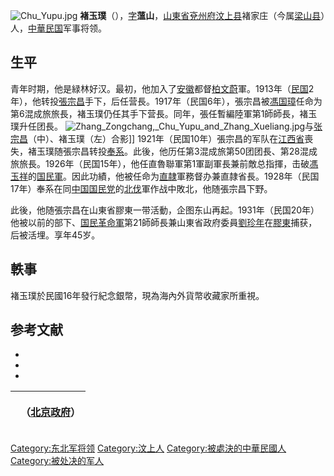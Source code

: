 [[File:Chu_Yupu.jpg|thumb]]
'''褚玉璞'''（{{bd|1887年||1931年|}}），[[字|字]]'''薀山'''，[[山東省|山東省]][[兗州府|兗州府]][[汶上县|汶上县]]褚家庄（今属[[梁山县|梁山县]]）人，[[中華民国|中華民国]]军事将领。

==生平==
青年时期，他是緑林好汉。最初，他加入了[[安徽省_(中華民国)|安徽]]都督[[柏文蔚|柏文蔚]]軍。1913年（[[民国紀元|民国]]2年），他转投[[張宗昌|張宗昌]]手下，后任营長。1917年（民国6年），張宗昌被[[馮国璋|馮国璋]]任命为第6混成旅旅長，褚玉璞仍任其手下营長。同年，張任暫編陸軍第1師師長，褚玉璞升任团長。
[[File:Zhang_Zongchang,_Chu_Yupu_and_Zhang_Xueliang.jpg|thumb]]与[[张宗昌|张宗昌]]（中）、褚玉璞（左）合影]]
1921年（民国10年）張宗昌的军队在[[江西省_(中華民国)|江西省]]喪失，褚玉璞随張宗昌转投[[奉系|奉系]]。此後，他历任第3混成旅第50团团長、第28混成旅旅長。1926年（民国15年），他任直魯聯軍第1軍副軍長兼前敵总指揮，击破[[馮玉祥|馮玉祥]]的[[国民軍|国民軍]]。因此功績，他被任命为[[直隷省|直隷]]軍務督办兼直隷省長。1928年（民国17年）奉系在同[[中国国民党|中国国民党]]的[[北伐|北伐]]軍作战中敗北，他随張宗昌下野。

此後，他随張宗昌在山東省膠東一带活動，企图东山再起。1931年（民国20年）他被以前的部下、[[国民革命軍|国民革命軍]]第21師師長兼山東省政府委員[[劉珍年|劉珍年]]在[[膠東道|膠東]]捕获，后被活埋。享年45岁。
==軼事==
褚玉璞於民國16年發行紀念銀幣，現為海內外貨幣收藏家所重視。

== 参考文献 ==
{{Commonscat|Chu Yupu}}
* <span style="font-size:90%;">{{Cite book<!--|和書-->|author = 来新夏等|title = 北洋軍閥史 下冊|year = 2000|publisher =  [[南開大学|南開大学]]出版社|isbn = 7-310-01517-7}}</span>
* <span style="font-size:90%;">{{Cite book<!--|和書-->|author = 徐友春主編|title = 民国人物大辞典 増訂版|year = 2007|publisher = 河北人民出版社|isbn = 978-7-202-03014-1}}</span>
* <span style="font-size:90%;">{{Cite book<!--|和書-->|author = 劉寿林等編|title = 民国職官年表|year = 1995|publisher = 中華書局|isbn = 7-101-01320-1}}</span>

{| class="wikitable" style="margin:0 auto"
|- 
!　{{CHN1912}}（[[中华民国北京政府|北京政府]]）
{{先代次代|[[直隷省_(中華民国)|直隷]]督办|<small>1926年3月 - 1928年6月<br>（至1927年8月为署理）</small>|[[孫岳|孫岳]]|（废止）}}
|}

{{河北行政长官|北}}
{{DEFAULTSORT:Chu褚}}
[[Category:东北军将领|Category:东北军将领]]
[[Category:汶上人|Category:汶上人]]
[[Category:被處決的中華民國人|Category:被處決的中華民國人]]
[[Category:被处决的军人|Category:被处决的军人]]